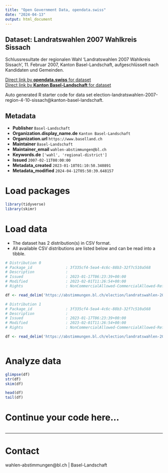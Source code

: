 ```yaml
---
title: "Open Government Data, opendata.swiss"
date: "2024-04-13"
output: html_document
---
```


## Dataset: Landratswahlen 2007 Wahlkreis Sissach

Schlussresultate der regionalen Wahl 'Landratswahlen 2007 Wahlkreis Sissach', 11. Februar 2007, Kanton Basel-Landschaft, aufgeschlüsselt nach Kandidaten und Gemeinden.

[Direct link by **opendata.swiss** for dataset](https://opendata.swiss/de/dataset/landratswahlen-2007-wahlkreis-sissach)<br>
[Direct link by **Kanton Basel-Landschaft** for dataset](https://abstimmungen.bl.ch/election/landratswahlen-2007-region-4-10-sissach/data)

Auto generated R starter code for data set election-landratswahlen-2007-region-4-10-sissach@kanton-basel-landschaft.

## Metadata

- **Publisher** `Basel-Landschaft`
- **Organization.display_name.de** `Kanton Basel-Landschaft`
- **Organization.url** `https://www.baselland.ch`
- **Maintainer** `Basel-Landschaft`
- **Maintainer_email** `wahlen-abstimmungen@bl.ch`
- **Keywords.de** `['wahl', 'regional-district']`
- **Issued** `2007-02-11T00:00:00`
- **Metadata_created** `2023-01-18T01:10:50.340891`
- **Metadata_modified** `2024-04-12T05:50:39.648157`


# Load packages

```r

library(tidyverse)
library(skimr)

```

# Load data

-   The dataset has 2 distribution(s) in CSV format.
-   All available CSV distributions are listed below and can be read into a tibble.

```r

# Distribution 0
# Package_id               : 3f335cf4-5ea4-4c6c-88b3-32f7c510a568
# Description              : 
# Issued                   : 2023-01-17T06:23:39+00:00
# Modified                 : 2023-02-01T11:26:54+00:00
# Rights                   : NonCommercialAllowed-CommercialAllowed-ReferenceRequired

df <- read_delim('https://abstimmungen.bl.ch/election/landratswahlen-2007-region-4-10-sissach/data-parties-csv')

# Distribution 1
# Package_id               : 3f335cf4-5ea4-4c6c-88b3-32f7c510a568
# Description              : 
# Issued                   : 2023-01-17T06:23:39+00:00
# Modified                 : 2023-02-01T11:26:54+00:00
# Rights                   : NonCommercialAllowed-CommercialAllowed-ReferenceRequired

df <- read_delim('https://abstimmungen.bl.ch/election/landratswahlen-2007-region-4-10-sissach/data-csv')



```

# Analyze data

```r

glimpse(df)
str(df)
skim(df)

head(df)
tail(df)

```

# Continue your code here...

```r

```

------------------------------------------------------------------------

# Contact

wahlen-abstimmungen@bl.ch | Basel-Landschaft
